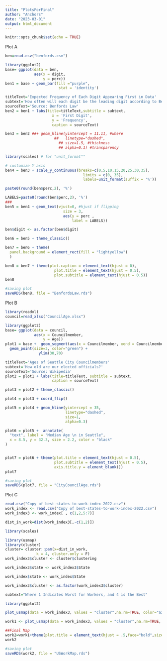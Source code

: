 ```yaml
---
title: "PlotsForFinal"
author: "Anchors"
date: "2023-03-01"
output: html_document
---
```


```r
knitr::opts_chunk$set(echo = TRUE)
```

Plot A

```r
ben=read.csv("benfords.csv")

library(ggplot2)
base= ggplot(data = ben,
             aes(x = digit,
                 y = perc))
ben1 = base + geom_bar(fill ="purple",
                        stat = 'identity') 

titleText='Expected Frequency of Each Digit Appearing First in Data'
subtext='How often will each digit be the leading digit according to Benford?'
sourceText='Source: Benfords Law'
ben2 = ben1 + labs(title=titleText,subtitle = subtext,
                     x = 'First Digit',
                     y = 'Frequency',
                     caption = sourceText)

ben3 = ben2 ##+ geom_hline(yintercept = 11.11, #where
                      ##   linetype="dashed",
                        ## size=1.5, #thickness
                        ## alpha=0.1) #transparency

library(scales) # for "unit_format""

# customize Y axis
ben4 = ben3 + scale_y_continuous(breaks=c(0,5,10,15,20,25,30,35),
                                   limits = c(0, 35),
                                   labels=unit_format(suffix = '%'))

paste0(round(ben$perc,2), '%')

LABELS=paste0(round(ben$perc,2), '%')
###
ben5 = ben4 + geom_text(vjust=0, #hjust if flipping
                          size = 3,
                          aes(y = perc ,
                              label = LABELS))

ben$digit <- as.factor(ben$digit)

ben6 = ben5 + theme_classic()

ben7 = ben6 + theme(
  panel.background = element_rect(fill = "lightyellow")
  )

ben8 = ben7 + theme(plot.caption = element_text(hjust = 0),
                      plot.title = element_text(hjust = 0.5),
                      plot.subtitle = element_text(hjust = 0.5))
ben8
```

```r
#saving plot
saveRDS(ben8, file = "BenfordsLaw.rds")
```

Plot B

```r
library(readxl)
council=read_xlsx("CouncilAge.xlsx")

library(ggplot2)
base= ggplot(data = council,
             aes(x = Councilmember,
                 y = Age))
plot1 = base +  geom_segment(aes(x = Councilmember, xend = Councilmember, y = Age, yend = 35),  color="darkgrey")+
  geom_point(size=3, color="green") +
               ylim(30,70)

titleText='Ages of Seattle City Councilmembers'
subtext='How old are our elected officials?'
sourceText='Source: Wikipedia'
plot2 = plot1 + labs(title=titleText, subtitle = subtext,
                     caption = sourceText)

plot3 = plot2 + theme_classic()

plot4 = plot3 + coord_flip()

plot5 = plot4 + geom_hline(yintercept = 35, 
                           linetype="dashed", 
                           size=1, 
                           alpha=0.3)

plot6 = plot5 +  annotate(
  "text", label = "Median Age \n in Seattle",
  x = 8.5, y = 32.3, size = 2.2, color = "black"
)


plot7 = plot6 + theme(plot.title = element_text(hjust = 0.5),
                      plot.subtitle = element_text(hjust = 0.5),
                      axis.title.y = element_blank())
plot7
```

```r
#saving plot
saveRDS(plot7, file = "CityCouncilAge.rds")
```

Plot C

```r

read.csv("Copy of best-states-to-work-index-2022.csv")
work_index <- read.csv("Copy of best-states-to-work-index-2022.csv")
work_index3 <- work_index[ , c(1,2,5:7)]

dist_in_work=dist(work_index3[,-c(1,2)])

library(scales)

library(usmap)
library(cluster)
cluster= cluster::pam(x=dist_in_work,
              k = 4, cluster.only = F)
work_index3$cluster <- cluster$clustering

work_index3$state <- work_index3$State

work_index$state <- work_index$State

work_index3$cluster <- as.factor(work_index3$cluster)

subtext="Where 1 Indicates Worst for Workers, and 4 is the Best"

library(ggplot2)

plot_usmap(data = work_index3, values = "cluster",na.rm=TRUE, color="azure4")+scale_fill_brewer(palette='RdYlBu')+ labs(title = "Best States to Work on a Scale of 1 to 4",subtitle = subtext)+ theme(legend.title=element_blank())

work1 <- plot_usmap(data = work_index3, values = "cluster",na.rm=TRUE, color="azure4")+ scale_fill_brewer(palette='RdYlBu')+ labs(title = "Best States to Work on a Scale of 1 to 4",subtitle = subtext)+ theme(legend.title=element_blank())

##Final Map
work2=work1+theme(plot.title = element_text(hjust = .5,face="bold",size = 14),plot.subtitle = element_text(hjust = .5,face="italic"))
work2
```

```r
#saving plot
saveRDS(work2, file = "USWorkMap.rds")
```


